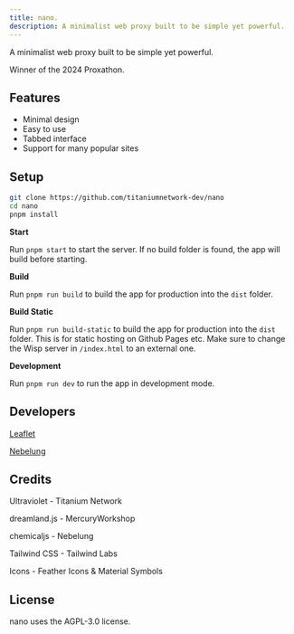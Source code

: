 ```yaml
---
title: nano.
description: A minimalist web proxy built to be simple yet powerful.
---
```


A minimalist web proxy built to be simple yet powerful.

Winner of the 2024 Proxathon.

## Features

-   Minimal design
-   Easy to use
-   Tabbed interface
-   Support for many popular sites

## Setup

```bash
git clone https://github.com/titaniumnetwork-dev/nano
cd nano
pnpm install
```

**Start**

Run `pnpm start` to start the server. If no build folder is found, the app will build before starting.

**Build**

Run `pnpm run build` to build the app for production into the `dist` folder.

**Build Static**

Run `pnpm run build-static` to build the app for production into the `dist` folder. This is for static hosting on Github Pages etc. Make sure to change the Wisp server in `/index.html` to an external one.

**Development**

Run `pnpm run dev` to run the app in development mode.

## Developers

[Leaflet](https://github.com/leafletdev)

[Nebelung](https://github.com/Nebelung-Dev)

## Credits

Ultraviolet - Titanium Network

dreamland.js - MercuryWorkshop

chemicaljs - Nebelung

Tailwind CSS - Tailwind Labs

Icons - Feather Icons & Material Symbols

## License

nano uses the AGPL-3.0 license.
